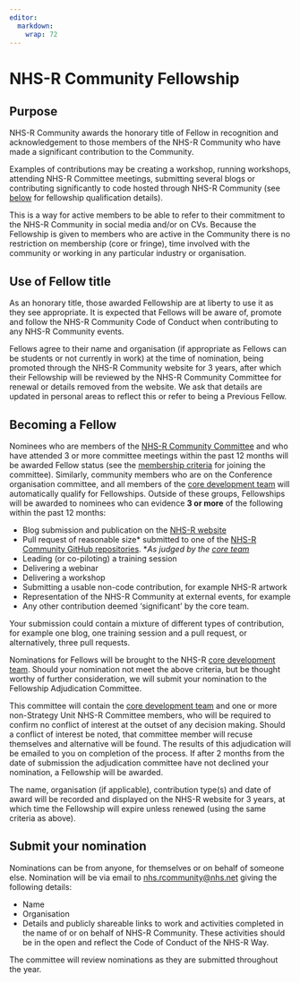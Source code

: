 ```yaml
---
editor: 
  markdown: 
    wrap: 72
---
```


# NHS-R Community Fellowship {.unnumbered}

## Purpose

NHS-R Community awards the honorary title of Fellow in recognition and
acknowledgement to those members of the NHS-R Community who have made a
significant contribution to the Community.

Examples of contributions may be creating a workshop, running workshops,
attending NHS-R Committee meetings, submitting several blogs or
contributing significantly to code hosted through NHS-R Community (see
[below](#criteria) for fellowship qualification details).

This is a way for active members to be able to refer to their commitment
to the NHS-R Community in social media and/or on CVs. Because the
Fellowship is given to members who are active in the Community there is
no restriction on membership (core or fringe), time involved with the
community or working in any particular industry or organisation.

## Use of Fellow title

As an honorary title, those awarded Fellowship are at liberty to use it
as they see appropriate. It is expected that Fellows will be aware of,
promote and follow the NHS-R Community Code of Conduct when contributing
to any NHS-R Community events.

Fellows agree to their name and organisation (if appropriate as Fellows
can be students or not currently in work) at the time of nomination,
being promoted through the NHS-R Community website for 3 years, after
which their Fellowship will be reviewed by the NHS-R Community Committee
for renewal or details removed from the website. We ask that details are
updated in personal areas to reflect this or refer to being a Previous
Fellow.

## Becoming a Fellow {#criteria}

Nominees who are members of the [NHS-R Community
Committee](nhsr-committee.qmd) and who have attended 3 or more committee
meetings within the past 12 months will be awarded Fellow status (see the 
[membership criteria](#committee) for joining the committee). 
Similarly, community members
who are on the Conference organisation committee, and all members of the
[core development team](#core-team) will automatically qualify for
Fellowships. Outside of these groups, Fellowships will be awarded to
nominees who can evidence **3 or more** of the following within the past
12 months:

-   Blog submission and publication on the [NHS-R
    website](https://nhsrcommunity.com/blog/)
-   Pull request of reasonable size\* submitted to one of the [NHS-R
    Community GitHub repositories](https://github.com/nhs-r-community).
    \**As judged by the [core team](#core-team)*
-   Leading (or co-piloting) a training session
-   Delivering a webinar
-   Delivering a workshop
-   Submitting a usable non-code contribution, for example NHS-R artwork
-   Representation of the NHS-R Community at external events, for
    example
-   Any other contribution deemed 'significant' by the core team.

Your submission could contain a mixture of different types of
contribution, for example one blog, one training session and a pull request, or
alternatively, three pull requests.

Nominations for Fellows will be brought to the NHS-R [core development
team](#core-team). Should your nomination not meet the above criteria,
but be thought worthy of further consideration, we will submit your
nomination to the Fellowship Adjudication Committee.

This committee will contain the [core development team](#core-team) and
one or more non-Strategy Unit NHS-R Committee members, who will be
required to confirm no conflict of interest at the outset of any
decision making. Should a conflict of interest be noted, that committee
member will recuse themselves and alternative will be found. The results
of this adjudication will be emailed to you on completion of the
process. If after 2 months from the date of submission the adjudication
committee have not declined your nomination, a Fellowship will be
awarded.

The name, organisation (if applicable), contribution type(s) and date of
award will be recorded and displayed on the NHS-R website for 3 years,
at which time the Fellowship will expire unless renewed (using the same
criteria as above).

## Submit your nomination

Nominations can be from anyone, for themselves or on behalf of someone
else.
Nomination will be via email to
[nhs.rcommunity\@nhs.net](nhs.rcommunity@nhs.net) giving the following
details:

-   Name
-   Organisation
-   Details and publicly shareable links to work and activities
    completed in the name of or on behalf of NHS-R Community. These
    activities should be in the open and reflect the Code of Conduct of the
    NHS-R Way.

The committee will review nominations as they are submitted throughout the year.
